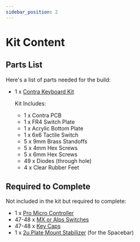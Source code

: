 ```yaml
---
sidebar_position: 2
---
```


# Kit Content

## Parts List

Here's a list of parts needed for the build:

* 1 x [Contra Keyboard Kit](https://keebd.com/)

  Kit Includes:
  * 1 x Contra PCB
  * 1 x FR4 Switch Plate
  * 1 x Acrylic Bottom Plate
  * 1 x 6x6 Tactile Switch
  * 5 x 9mm Brass Standoffs
  * 5 x 4mm Hex Screws
  * 5 x 6mm Hex Screws
  * 49 x Diodes (through hole)
  * 4 x Clear Rubber Feet

## Required to Complete
Not included in the kit but required to complete:
* 1 x [Pro Micro Controller](https://keebd.com/collections/controllers)
* 47-48 x [MX or Alps Switches](https://keebd.com/collections/switches)
* 47-48 x [Key Caps](https://keebd.com/collections/caps)
* 1 x [2u Plate Mount Stabilizer](https://keebd.com/products/cherry-screw-in-stabilizers?variant=40759097327768) (for the Spacebar)